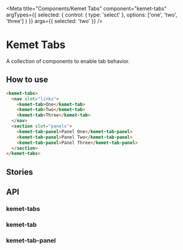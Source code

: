 

<Meta
  title="Components/Kemet Tabs"
  component="kemet-tabs"
  argTypes={{
    selected: {
      control: { type: 'select' },
      options: ['one', 'two', 'three']
    }
  }}
  args={{
    selected: 'two'
  }}
/>

# Kemet Tabs

A collection of components to enable tab behavior.

## How to use

```html
<kemet-tabs>
  <nav slot="links">
    <kemet-tab>One</kemet-tab>
    <kemet-tab>Two</kemet-tab>
    <kemet-tab>Three</kemet-tab>
  </nav>
  <section slot="panels">
    <kemet-tab-panel>Panel One</kemet-tab-panel>
    <kemet-tab-panel>Panel Two</kemet-tab-panel>
    <kemet-tab-panel>Panel Three</kemet-tab-panel>
  </section>
</kemet-tabs>
```

## Stories

<Canvas>
  <Story story={stories.Tabs} />
</Canvas>


## API

### kemet-tabs

<ArgsTable of="kemet-tabs" />

### kemet-tab

<ArgsTable of="kemet-tab" />

### kemet-tab-panel

<ArgsTable of="kemet-tab-panel" />
